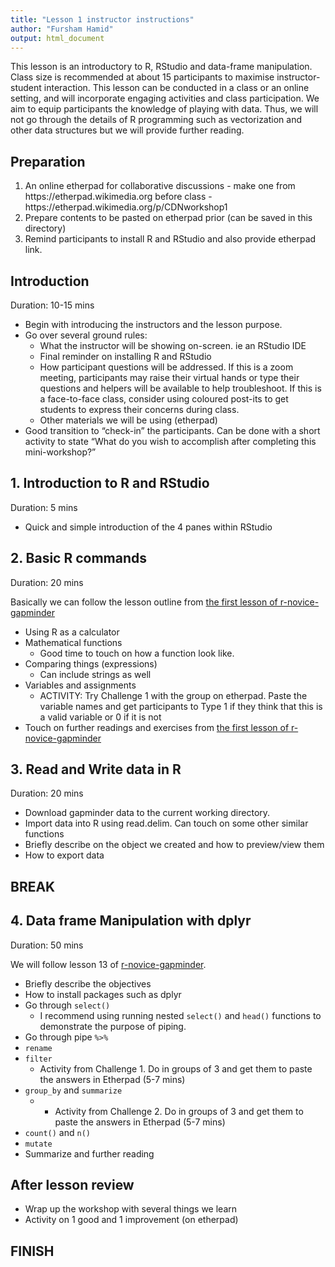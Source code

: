 ```yaml
---
title: "Lesson 1 instructor instructions"
author: "Fursham Hamid"
output: html_document
---
```


This lesson is an introductory to R, RStudio and data-frame manipulation. Class
size is recommended at about 15 participants to maximise instructor-student
interaction. This lesson can be conducted in a class or an online setting, 
and will incorporate engaging activities and class participation. We aim to 
equip participants the knowledge of playing with data. Thus, we will not go through
the details of R programming such as vectorization and other data structures but 
we will provide further reading.

## Preparation
1) An online etherpad for collaborative discussions 
        - make one from https://etherpad.wikimedia.org before class
        - https://etherpad.wikimedia.org/p/CDNworkshop1
2) Prepare contents to be pasted on etherpad prior (can be saved in this directory)
2) Remind participants to install R and RStudio and also provide etherpad link.

## Introduction
Duration: 10-15 mins  

* Begin with introducing the instructors and the lesson purpose. 
* Go over several ground rules:
    * What the instructor will be showing on-screen. ie an RStudio IDE
    * Final reminder on installing R and RStudio
    * How participant questions will be addressed. If this is a zoom meeting, participants
    may raise their virtual hands or type their questions and helpers will be available
    to help troubleshoot. If this is a face-to-face class, consider using coloured
    post-its to get students to express their concerns during class.
    * Other materials we will be using (etherpad)
* Good transition to "check-in" the participants. Can be done with a short activity
to state "What do you wish to accomplish after completing this mini-workshop?"

## 1. Introduction to R and RStudio
Duration: 5 mins

* Quick and simple introduction of the 4 panes within RStudio

## 2. Basic R commands
Duration: 20 mins  

Basically we can follow the lesson outline from 
[the first lesson of r-novice-gapminder]((http://swcarpentry.github.io/r-novice-gapminder/01-rstudio-intro/index.html))  

* Using R as a calculator
* Mathematical functions
    * Good time to touch on how a function look like.
* Comparing things (expressions)
    * Can include strings as well
* Variables and assignments
    * ACTIVITY: Try Challenge 1 with the group on etherpad. Paste the variable names
    and get participants to Type 1 if they think that this is a valid variable
    or 0 if it is not
* Touch on further readings and exercises from 
[the first lesson of r-novice-gapminder]((http://swcarpentry.github.io/r-novice-gapminder/01-rstudio-intro/index.html))  

## 3. Read and Write data in R
Duration: 20 mins  

* Download gapminder data to the current working directory. 
* Import data into R using read.delim. Can touch on some other similar functions
* Briefly describe on the object we created and how to preview/view them
* How to export data

## BREAK

## 4. Data frame Manipulation with dplyr
Duration: 50 mins

We will follow lesson 13 of [r-novice-gapminder](http://swcarpentry.github.io/r-novice-gapminder/13-dplyr/index.html).  

* Briefly describe the objectives
* How to install packages such as dplyr
* Go through `select()`
    * I recommend using running nested `select()` and `head()` functions
    to demonstrate the purpose of piping. 
* Go through pipe `%>%`
* `rename`
* `filter`
    * Activity from Challenge 1. Do in groups of 3 and get them to paste the 
    answers in Etherpad (5-7 mins)
* `group_by` and `summarize`
    * * Activity from Challenge 2. Do in groups of 3 and get them to paste the 
    answers in Etherpad (5-7 mins)
* `count()` and `n()`
* `mutate`
* Summarize and further reading

## After lesson review

* Wrap up the workshop with several things we learn
* Activity on 1 good and 1 improvement (on etherpad)

## FINISH














